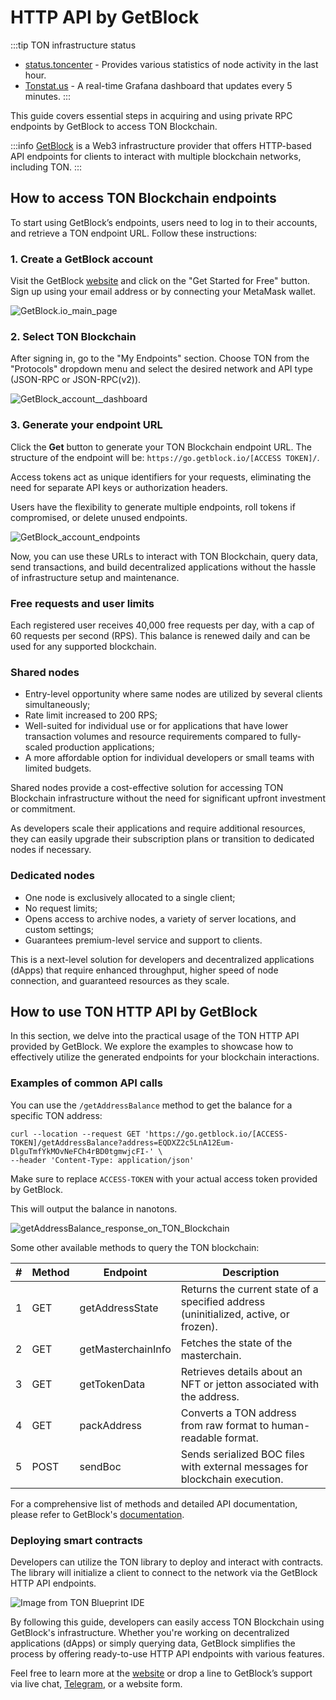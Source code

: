 
# HTTP API by GetBlock

:::tip TON infrastructure status

* [status.toncenter](https://status.toncenter.com/) - Provides various statistics of node activity in the last hour.
* [Tonstat.us](https://tonstat.us/) - A real-time Grafana dashboard that updates every 5 minutes.
  :::

This guide covers essential steps in acquiring and using private RPC endpoints by GetBlock to access TON Blockchain.

:::info
[GetBlock](https://getblock.io/) is a Web3 infrastructure provider that offers HTTP-based API endpoints for clients to interact with multiple blockchain networks, including TON.
:::

## How to access TON Blockchain endpoints

To start using GetBlock’s endpoints, users need to log in to their accounts, and retrieve a TON endpoint URL. Follow these instructions:

### 1. Create a GetBlock account

Visit the GetBlock [website](https://getblock.io/?utm_source=external\&utm_medium=article\&utm_campaign=ton_docs) and click on the "Get Started for Free" button. Sign up using your email address or by connecting your MetaMask wallet.

![GetBlock.io_main_page](/img/docs/getblock-img/unnamed-2.png?=RAW)

### 2. Select TON Blockchain

After signing in, go to the "My Endpoints" section. Choose TON from the "Protocols" dropdown menu and select the desired network and API type (JSON-RPC or JSON-RPC(v2)).

![GetBlock_account__dashboard](/img/docs/getblock-img/unnamed-4.png)

### 3. Generate your endpoint URL

Click the **Get** button to generate your TON Blockchain endpoint URL. The structure of the endpoint will be: `https://go.getblock.io/[ACCESS TOKEN]/`.

Access tokens act as unique identifiers for your requests, eliminating the need for separate API keys or authorization headers.

Users have the flexibility to generate multiple endpoints, roll tokens if compromised, or delete unused endpoints.

![GetBlock_account_endpoints](/img/docs/getblock-img/unnamed-3.png)

Now, you can use these URLs to interact with TON Blockchain, query data, send transactions, and build decentralized applications without the hassle of infrastructure setup and maintenance.

### Free requests and user limits

Each registered user receives 40,000 free requests per day, with a cap of 60 requests per second (RPS). This balance is renewed daily and can be used for any supported blockchain.

### Shared nodes

* Entry-level opportunity where same nodes are utilized by several clients simultaneously;
* Rate limit increased to 200 RPS;
* Well-suited for individual use or for applications that have lower transaction volumes and resource requirements compared to fully-scaled production applications;
* A more affordable option for individual developers or small teams with limited budgets.

Shared nodes provide a cost-effective solution for accessing TON Blockchain infrastructure without the need for significant upfront investment or commitment.

As developers scale their applications and require additional resources, they can easily upgrade their subscription plans or transition to dedicated nodes if necessary.

### Dedicated nodes

* One node is exclusively allocated to a single client;
* No request limits;
* Opens access to archive nodes, a variety of server locations, and custom settings;
* Guarantees premium-level service and support to clients.

This is a next-level solution for developers and decentralized applications (dApps) that require enhanced throughput, higher speed of node connection, and guaranteed resources as they scale.

## How to use TON HTTP API by GetBlock

In this section, we delve into the practical usage of the TON HTTP API provided by GetBlock. We explore the examples to showcase how to effectively utilize the generated endpoints for your blockchain interactions.

### Examples of common API calls

You can use the `/getAddressBalance` method to get the balance for a specific TON address:

```
curl --location --request GET 'https://go.getblock.io/[ACCESS-TOKEN]/getAddressBalance?address=EQDXZ2c5LnA12Eum-DlguTmfYkMOvNeFCh4rBD0tgmwjcFI-' \    
--header 'Content-Type: application/json' 
```

Make sure to replace `ACCESS-TOKEN` with your actual access token provided by GetBlock.

This will output the balance in nanotons.

![getAddressBalance_response_on_TON_Blockchain](/img/docs/getblock-img/unnamed-2.png)

Some other available methods to query the TON blockchain:

| # | Method | Endpoint           | Description                                                                          |
| - | ------ | ------------------ | ------------------------------------------------------------------------------------ |
| 1 | GET    | getAddressState    | Returns the current state of a specified address (uninitialized, active, or frozen). |
| 2 | GET    | getMasterchainInfo | Fetches the state of the masterchain.                                                |
| 3 | GET    | getTokenData       | Retrieves details about an NFT or jetton associated with the address.                |
| 4 | GET    | packAddress        | Converts a TON address from raw format to human-readable format.                     |
| 5 | POST   | sendBoc            | Sends serialized BOC files with external messages for blockchain execution.          |

For a comprehensive list of methods and detailed API documentation, please refer to GetBlock's [documentation](https://getblock.io/docs/ton/json-rpc/ton_jsonrpc/).

### Deploying smart contracts

Developers can utilize the TON library to deploy and interact with contracts. The library will initialize a client to connect to the network via the GetBlock HTTP API endpoints.

![Image from TON Blueprint IDE](/img/docs/getblock-img/unnamed-6.png)

By following this guide, developers can easily access TON Blockchain using GetBlock's infrastructure. Whether you're working on decentralized applications (dApps) or simply querying data, GetBlock simplifies the process by offering ready-to-use HTTP API endpoints with various features.

Feel free to learn more at the [website](https://getblock.io/?utm_source=external\&utm_medium=article\&utm_campaign=ton_docs) or drop a line to GetBlock’s support via live chat, [Telegram](https://t.me/GetBlock_Support_Bot), or a website form.

<Feedback />
